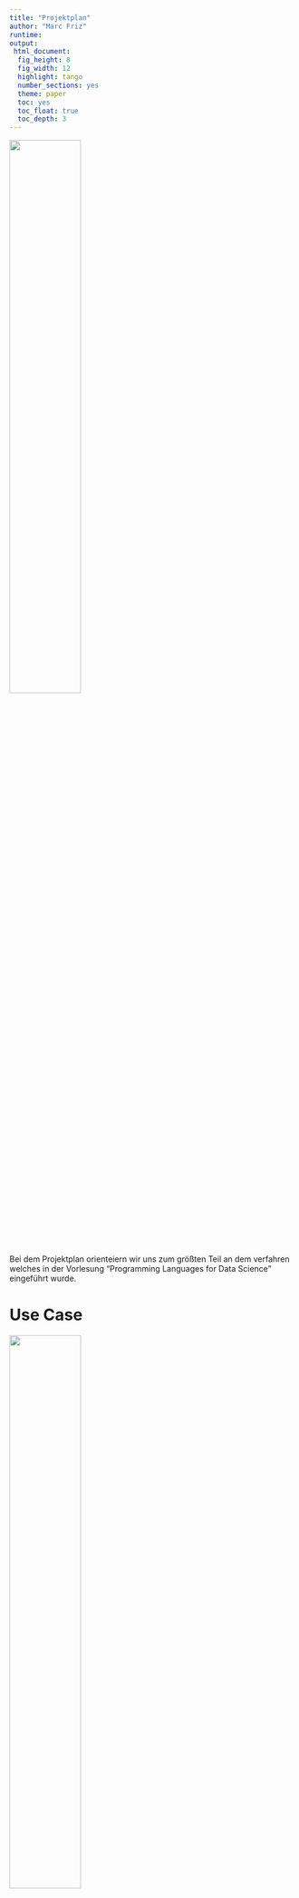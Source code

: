 ```yaml
---
title: "Projektplan"
author: "Marc Friz"
runtime: 
output:
 html_document:
  fig_height: 8
  fig_width: 12
  highlight: tango
  number_sections: yes
  theme: paper
  toc: yes
  toc_float: true
  toc_depth: 3
---
```


<img src="files/plan_complete.png" style="width:50%">

Bei dem Projektplan orienteiern wir uns zum größten Teil an dem verfahren welches in der Vorlesung "Programming Languages for Data Science" eingeführt wurde.

# Use Case
<img src="files/plan_use_case.png" style="width:50%">

Wir wurden von der Deutschen Regierung beauftragt bei ihrer Kampagne für eine bessere Impfquote einen Beitrag zu leisten. Dieser bezieht sich auf die identifikation von möglichen Standorten für Werbekampagnen. Unsere Aufgabe ist es die Orte mit dem größten Aufkommen von ungeimpften innerhalb deutschlands zu identifizieren. Anhand dieser Identifikation können dann gezielt und auf den jeweiligen Ort zugeschnittene Kampagnen gestartet werden.

Ziel soll es sein eine Map von Deuschland zu generieren und die Veränderung von geimpften Personenaufkommen über die Zeit zu betrachten. Daraus lässt sich dann ableiten welche die Orte sind, andenen das höchste aufkommen von ungeimpften Personen stattfindet. Da diese Orte ein großes Potential für die Verbreitung des COVID-Virus sind ist es wichtig die Impfquote an diesen zu erhöhen.



# Problemdefinition
<img src="files/plan_frame.png" style="width:50%">

## Zielpopulation
Unsere Zielpopulation sind alle Menschen in Deutschland. Wir versuchen zu verstehen an welchen Orten viele Menschen zusammen kommen und ob diese Menschen geimpft oder ungeimpft sind. Hierbei stützen wir uns auf die offiziellen Impfdaten vom RKI sowie den Mobilitireport von Google.

## Zielfrage
Anhand der oben genannten Fragestellung versuchen wir herauszufinden welches der beste Standort für eine Werbekampagne der Regierung für eine Impfung ist. Die hierbei gewonnenen Daten können für die Entscheidung des Ortes genutzt werden, sowie für die gezielte Ausrichtung der Kampagne. In einem Jugendheim wird zum Beispiel eine andere Strategie benötigt als in einem Supermarkt. Anhand dieser Daten kann dann Entschieden werden wo die Werbekampaghnen gestartet werden.


# Wichtige Variabeln
<img src="files/plan_kpis.png" style="width:50%">

Die Wichtigsten Variablen für uns ist die Anzahl der geimpften Menschen sowie das Personenaufkommen in den einzelnen Regionen. Diese sind in folgende Unergruppen unterteilt:

- parks

- retail and recreation

- grocery and pharmacy

- transit stations

- residential

- workplaces

Die Daten für die geimpften Personen liegen separiert nach dem Impfstoff vor. Für unsere Betrachtung spielt es jedoch keine Rolle welchen Impfstoff die betreffende Person erhalten hat.

